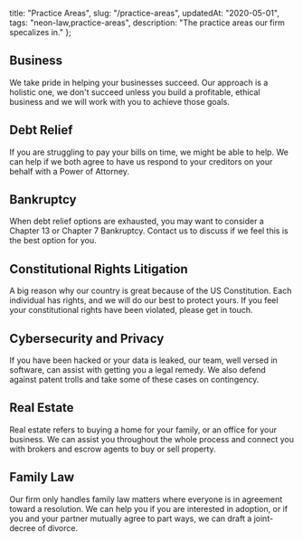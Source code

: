   title: "Practice Areas",
  slug: "/practice-areas",
  updatedAt: "2020-05-01",
  tags: "neon-law,practice-areas",
  description: "The practice areas our firm specalizes in."
};


<Flex flexWrap="wrap" justifyContent="space-between">

<DesktopHalfMobileFullCard to='/practice-areas/ventures'>
<BackgroundImage
  src="business.jpg"
  alt="business"
  aspectRatio={16/9}
/>
<Box p="6">

## Business

We take pride in helping your businesses succeed. Our approach is a holistic
one, we don't succeed unless you build a profitable, ethical business and we
will work with you to achieve those goals.

</Box>
</DesktopHalfMobileFullCard>

<DesktopHalfMobileFullCard to='/practice-areas/debt-relief'>
<BackgroundImage src="debt-relief.jpg" alt="bankruptcy" aspectRatio={16/9} />
<Box p="6">

## Debt Relief

If you are struggling to pay your bills on time, we might be able to
help. We can help if we both agree to have us respond to your
creditors on your behalf with a Power of Attorney.

</Box>
</DesktopHalfMobileFullCard>

<DesktopHalfMobileFullCard to='/practice-areas/bankruptcy'>
<BackgroundImage src="bankruptcy.jpg" alt="bankruptcy" aspectRatio={16/9} />
<Box p="6">

## Bankruptcy

When debt relief options are exhausted, you may want to consider a Chapter 13
or Chapter 7 Bankruptcy. Contact us to discuss if we feel this is
the best option for you.

</Box>
</DesktopHalfMobileFullCard>


<DesktopHalfMobileFullCard to='/practice-areas/constitutional-rights'>
<BackgroundImage
  src="constitutional-rights.jpg"
  alt="constitutional rights litigation"
  aspectRatio={16/9}
/>
<Box p="6">

## Constitutional Rights Litigation

A big reason why our country is great because of the US Constitution. Each
individual has rights, and we will do our best to protect yours. If you feel
your constitutional rights have been violated, please get in touch.

</Box>
</DesktopHalfMobileFullCard>

<DesktopHalfMobileFullCard to='/practice-areas/cybersecurity-and-privacy'>
<BackgroundImage
  src="cybersecurity-and-privacy.jpg"
  alt="cybersecurity and privacy"
  aspectRatio={16/9}
/>
<Box p="6">

## Cybersecurity and Privacy

If you have been hacked or your data is leaked, our team, well versed in
software, can assist with getting you a legal remedy. We also defend against
patent trolls and take some of these cases on contingency.

</Box>
</DesktopHalfMobileFullCard>

<DesktopHalfMobileFullCard to='/practice-areas/real-estate'>
<BackgroundImage
  src="real-estate.jpg"
  alt="real estate"
  aspectRatio={16/9}
/>
<Box p="6">

## Real Estate

Real estate refers to buying a home for your family, or an office for your
business. We can assist you throughout the whole process and connect you with
brokers and escrow agents to buy or sell property.

</Box>
</DesktopHalfMobileFullCard>

<DesktopHalfMobileFullCard to='/practice-areas/family-law'>
<BackgroundImage
  src="family-law.jpg"
  alt="family law"
  aspectRatio={16/9}
/>
<Box p="6">

## Family Law

Our firm only handles family law matters where everyone is in agreement
toward a resolution. We can help you if you are interested in adoption, or if
you and your partner mutually agree to part ways, we can draft a joint-decree
of divorce.

</Box>
</DesktopHalfMobileFullCard>

</Flex>
